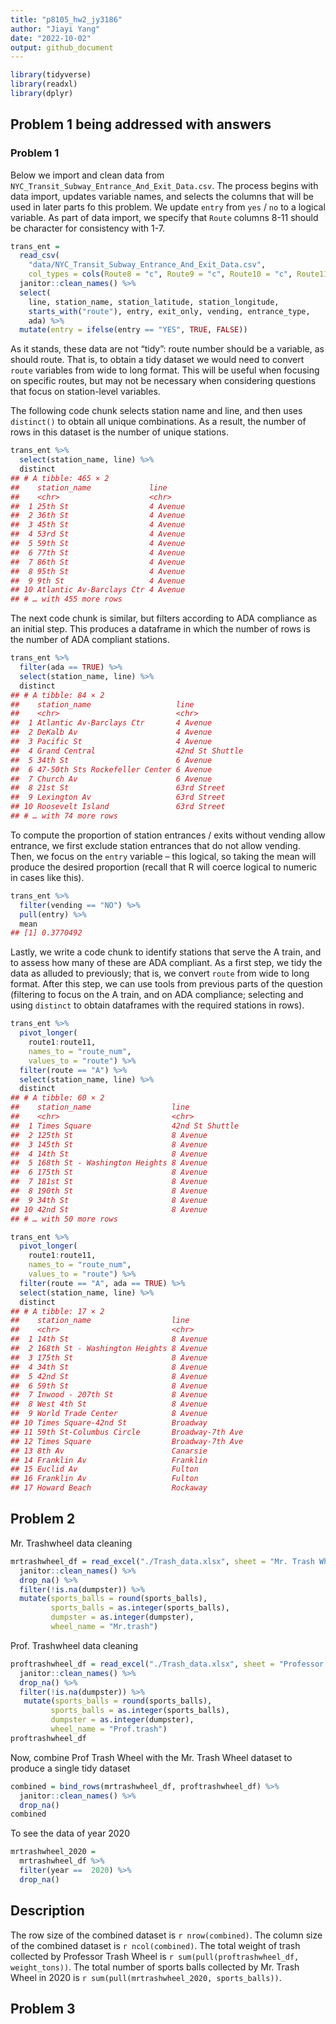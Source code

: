 ```yaml
---
title: "p8105_hw2_jy3186"
author: "Jiayi Yang"
date: "2022-10-02"
output: github_document
---
```


```r
library(tidyverse)
library(readxl)
library(dplyr)
```

## Problem 1 being addressed with answers
### Problem 1

Below we import and clean data from
`NYC_Transit_Subway_Entrance_And_Exit_Data.csv`. The process begins with
data import, updates variable names, and selects the columns that will
be used in later parts fo this problem. We update `entry` from `yes` /
`no` to a logical variable. As part of data import, we specify that
`Route` columns 8-11 should be character for consistency with 1-7.

``` r
trans_ent = 
  read_csv(
    "data/NYC_Transit_Subway_Entrance_And_Exit_Data.csv",
    col_types = cols(Route8 = "c", Route9 = "c", Route10 = "c", Route11 = "c")) %>% 
  janitor::clean_names() %>% 
  select(
    line, station_name, station_latitude, station_longitude, 
    starts_with("route"), entry, exit_only, vending, entrance_type, 
    ada) %>% 
  mutate(entry = ifelse(entry == "YES", TRUE, FALSE))
```

As it stands, these data are not “tidy”: route number should be a
variable, as should route. That is, to obtain a tidy dataset we would
need to convert `route` variables from wide to long format. This will be
useful when focusing on specific routes, but may not be necessary when
considering questions that focus on station-level variables.

The following code chunk selects station name and line, and then uses
`distinct()` to obtain all unique combinations. As a result, the number
of rows in this dataset is the number of unique stations.

``` r
trans_ent %>% 
  select(station_name, line) %>% 
  distinct
## # A tibble: 465 × 2
##    station_name             line    
##    <chr>                    <chr>   
##  1 25th St                  4 Avenue
##  2 36th St                  4 Avenue
##  3 45th St                  4 Avenue
##  4 53rd St                  4 Avenue
##  5 59th St                  4 Avenue
##  6 77th St                  4 Avenue
##  7 86th St                  4 Avenue
##  8 95th St                  4 Avenue
##  9 9th St                   4 Avenue
## 10 Atlantic Av-Barclays Ctr 4 Avenue
## # … with 455 more rows
```

The next code chunk is similar, but filters according to ADA compliance
as an initial step. This produces a dataframe in which the number of
rows is the number of ADA compliant stations.

``` r
trans_ent %>% 
  filter(ada == TRUE) %>% 
  select(station_name, line) %>% 
  distinct
## # A tibble: 84 × 2
##    station_name                   line           
##    <chr>                          <chr>          
##  1 Atlantic Av-Barclays Ctr       4 Avenue       
##  2 DeKalb Av                      4 Avenue       
##  3 Pacific St                     4 Avenue       
##  4 Grand Central                  42nd St Shuttle
##  5 34th St                        6 Avenue       
##  6 47-50th Sts Rockefeller Center 6 Avenue       
##  7 Church Av                      6 Avenue       
##  8 21st St                        63rd Street    
##  9 Lexington Av                   63rd Street    
## 10 Roosevelt Island               63rd Street    
## # … with 74 more rows
```

To compute the proportion of station entrances / exits without vending
allow entrance, we first exclude station entrances that do not allow
vending. Then, we focus on the `entry` variable – this logical, so
taking the mean will produce the desired proportion (recall that R will
coerce logical to numeric in cases like this).

``` r
trans_ent %>% 
  filter(vending == "NO") %>% 
  pull(entry) %>% 
  mean
## [1] 0.3770492
```

Lastly, we write a code chunk to identify stations that serve the A
train, and to assess how many of these are ADA compliant. As a first
step, we tidy the data as alluded to previously; that is, we convert
`route` from wide to long format. After this step, we can use tools from
previous parts of the question (filtering to focus on the A train, and
on ADA compliance; selecting and using `distinct` to obtain dataframes
with the required stations in rows).

``` r
trans_ent %>% 
  pivot_longer(
    route1:route11,
    names_to = "route_num",
    values_to = "route") %>% 
  filter(route == "A") %>% 
  select(station_name, line) %>% 
  distinct
## # A tibble: 60 × 2
##    station_name                  line           
##    <chr>                         <chr>          
##  1 Times Square                  42nd St Shuttle
##  2 125th St                      8 Avenue       
##  3 145th St                      8 Avenue       
##  4 14th St                       8 Avenue       
##  5 168th St - Washington Heights 8 Avenue       
##  6 175th St                      8 Avenue       
##  7 181st St                      8 Avenue       
##  8 190th St                      8 Avenue       
##  9 34th St                       8 Avenue       
## 10 42nd St                       8 Avenue       
## # … with 50 more rows

trans_ent %>% 
  pivot_longer(
    route1:route11,
    names_to = "route_num",
    values_to = "route") %>% 
  filter(route == "A", ada == TRUE) %>% 
  select(station_name, line) %>% 
  distinct
## # A tibble: 17 × 2
##    station_name                  line            
##    <chr>                         <chr>           
##  1 14th St                       8 Avenue        
##  2 168th St - Washington Heights 8 Avenue        
##  3 175th St                      8 Avenue        
##  4 34th St                       8 Avenue        
##  5 42nd St                       8 Avenue        
##  6 59th St                       8 Avenue        
##  7 Inwood - 207th St             8 Avenue        
##  8 West 4th St                   8 Avenue        
##  9 World Trade Center            8 Avenue        
## 10 Times Square-42nd St          Broadway        
## 11 59th St-Columbus Circle       Broadway-7th Ave
## 12 Times Square                  Broadway-7th Ave
## 13 8th Av                        Canarsie        
## 14 Franklin Av                   Franklin        
## 15 Euclid Av                     Fulton          
## 16 Franklin Av                   Fulton          
## 17 Howard Beach                  Rockaway
```

## Problem 2 
Mr. Trashwheel data cleaning
```r
mrtrashwheel_df = read_excel("./Trash_data.xlsx", sheet = "Mr. Trash Wheel", range = cell_cols("A:N")) %>% 
  janitor::clean_names() %>% 
  drop_na() %>% 
  filter(!is.na(dumpster)) %>% 
  mutate(sports_balls = round(sports_balls),
         sports_balls = as.integer(sports_balls),
         dumpster = as.integer(dumpster),
         wheel_name = "Mr.trash")

```

Prof. Trashwheel data cleaning
```r
proftrashwheel_df = read_excel("./Trash_data.xlsx", sheet = "Professor Trash Wheel", range = cell_cols("A:N")) %>% 
  janitor::clean_names() %>% 
  drop_na() %>% 
  filter(!is.na(dumpster)) %>% 
   mutate(sports_balls = round(sports_balls),
         sports_balls = as.integer(sports_balls),
         dumpster = as.integer(dumpster),
         wheel_name = "Prof.trash")
proftrashwheel_df
```
Now, combine Prof Trash Wheel with the Mr. Trash Wheel dataset to produce a single tidy dataset

```r
combined = bind_rows(mrtrashwheel_df, proftrashwheel_df) %>% 
  janitor::clean_names() %>% 
  drop_na()
combined
```
To see the data of year 2020
```r
mrtrashwheel_2020 = 
  mrtrashwheel_df %>% 
  filter(year ==  2020) %>% 
  drop_na()
```

## Description

The row size of the combined dataset is `r nrow(combined)`.
The column size of the combined dataset is `r ncol(combined)`.
The total weight of trash collected by Professor Trash Wheel is `r sum(pull(proftrashwheel_df, weight_tons))`.
The total number of sports balls collected by Mr. Trash Wheel in 2020 is `r sum(pull(mrtrashwheel_2020, sports_balls))`.

## Problem 3
